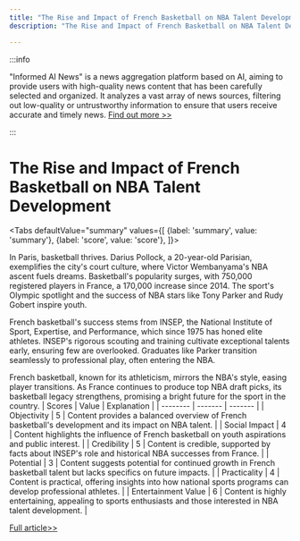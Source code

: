 ```yaml
---
title: "The Rise and Impact of French Basketball on NBA Talent Development"
description: "The Rise and Impact of French Basketball on NBA Talent Development"

---
```



:::info

"Informed AI News" is a news aggregation platform based on AI, aiming to provide users with high-quality news content that has been carefully selected and organized. It analyzes a vast array of news sources, filtering out low-quality or untrustworthy information to ensure that users receive accurate and timely news.  [Find out more >>](/)

:::

# The Rise and Impact of French Basketball on NBA Talent Development


<Tabs
	defaultValue="summary"
	values={[
	{label: 'summary', value: 'summary'},
	{label: 'score', value: 'score'},
]}>
<TabItem value="summary">


In Paris, basketball thrives. Darius Pollock, a 20-year-old Parisian, exemplifies the city's court culture, where Victor Wembanyama's NBA ascent fuels dreams. Basketball's popularity surges, with 750,000 registered players in France, a 170,000 increase since 2014. The sport's Olympic spotlight and the success of NBA stars like Tony Parker and Rudy Gobert inspire youth.

French basketball's success stems from INSEP, the National Institute of Sport, Expertise, and Performance, which since 1975 has honed elite athletes. INSEP's rigorous scouting and training cultivate exceptional talents early, ensuring few are overlooked. Graduates like Parker transition seamlessly to professional play, often entering the NBA.

French basketball, known for its athleticism, mirrors the NBA's style, easing player transitions. As France continues to produce top NBA draft picks, its basketball legacy strengthens, promising a bright future for the sport in the country.
</TabItem>
<TabItem value="score">
	| Scores     | Value   | Explanation |
	| -------- | ------- | ------- |
	| Objectivity  | 5    | Content provides a balanced overview of French basketball's development and its impact on NBA talent.    |
	| Social Impact | 4     | Content highlights the influence of French basketball on youth aspirations and public interest.    |
	| Credibility    | 5    | Content is credible, supported by facts about INSEP's role and historical NBA successes from France.    |
	| Potential    | 3    | Content suggests potential for continued growth in French basketball talent but lacks specifics on future impacts.    |
	| Practicality    | 4    | Content is practical, offering insights into how national sports programs can develop professional athletes.    |
	| Entertainment Value    | 6    | Content is highly entertaining, appealing to sports enthusiasts and those interested in NBA talent development.    |
</TabItem>
</Tabs>

[Full article>>](https://apnews.com/article/nba-draft-2024-french-basketball-paris-olympics-5340a58694850c2ec6772efc3c377a7d)
